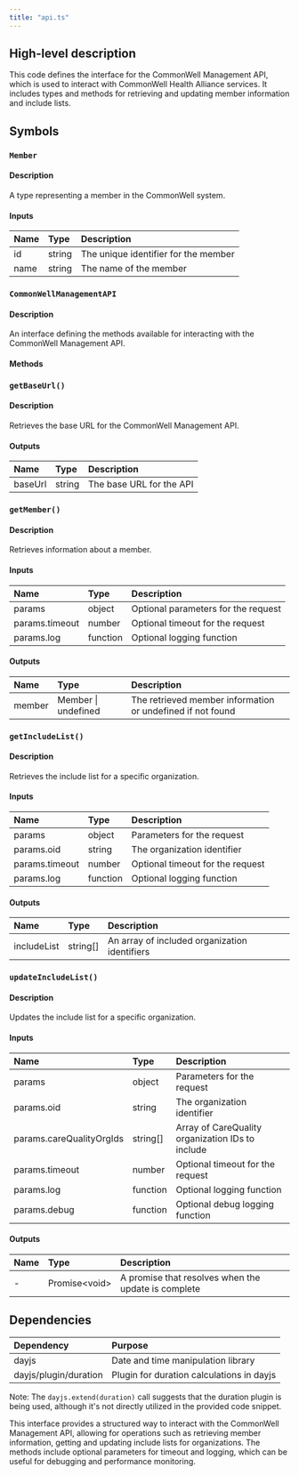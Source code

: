 ```yaml
---
title: "api.ts"
---
```


## High-level description
This code defines the interface for the CommonWell Management API, which is used to interact with CommonWell Health Alliance services. It includes types and methods for retrieving and updating member information and include lists.

## Symbols

### `Member`
#### Description
A type representing a member in the CommonWell system.

#### Inputs
| Name | Type | Description |
|:-----|:-----|:------------|
| id | string | The unique identifier for the member |
| name | string | The name of the member |

### `CommonWellManagementAPI`
#### Description
An interface defining the methods available for interacting with the CommonWell Management API.

#### Methods

### `getBaseUrl()`
#### Description
Retrieves the base URL for the CommonWell Management API.

#### Outputs
| Name | Type | Description |
|:-----|:-----|:------------|
| baseUrl | string | The base URL for the API |

### `getMember()`
#### Description
Retrieves information about a member.

#### Inputs
| Name | Type | Description |
|:-----|:-----|:------------|
| params | object | Optional parameters for the request |
| params.timeout | number | Optional timeout for the request |
| params.log | function | Optional logging function |

#### Outputs
| Name | Type | Description |
|:-----|:-----|:------------|
| member | Member \| undefined | The retrieved member information or undefined if not found |

### `getIncludeList()`
#### Description
Retrieves the include list for a specific organization.

#### Inputs
| Name | Type | Description |
|:-----|:-----|:------------|
| params | object | Parameters for the request |
| params.oid | string | The organization identifier |
| params.timeout | number | Optional timeout for the request |
| params.log | function | Optional logging function |

#### Outputs
| Name | Type | Description |
|:-----|:-----|:------------|
| includeList | string[] | An array of included organization identifiers |

### `updateIncludeList()`
#### Description
Updates the include list for a specific organization.

#### Inputs
| Name | Type | Description |
|:-----|:-----|:------------|
| params | object | Parameters for the request |
| params.oid | string | The organization identifier |
| params.careQualityOrgIds | string[] | Array of CareQuality organization IDs to include |
| params.timeout | number | Optional timeout for the request |
| params.log | function | Optional logging function |
| params.debug | function | Optional debug logging function |

#### Outputs
| Name | Type | Description |
|:-----|:-----|:------------|
| - | Promise&lt;void&gt; | A promise that resolves when the update is complete |

## Dependencies
| Dependency | Purpose |
|:-----------|:--------|
| dayjs | Date and time manipulation library |
| dayjs/plugin/duration | Plugin for duration calculations in dayjs |

Note: The `dayjs.extend(duration)` call suggests that the duration plugin is being used, although it's not directly utilized in the provided code snippet.

This interface provides a structured way to interact with the CommonWell Management API, allowing for operations such as retrieving member information, getting and updating include lists for organizations. The methods include optional parameters for timeout and logging, which can be useful for debugging and performance monitoring.